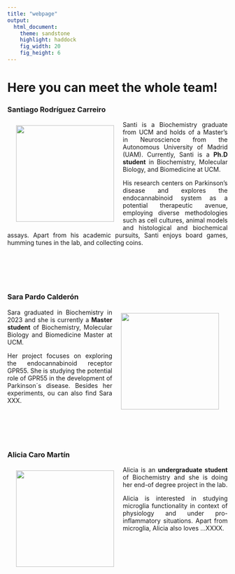 ```yaml
---
title: "webpage"
output: 
  html_document:
    theme: sandstone
    highlight: haddock
    fig_width: 20
    fig_height: 6
---
```


```{=html}
<style type="text/css">
.title {
  display: none;
}

main-container {
  max-width: 1800px;
  margin-left: auto;
  margin-right: auto;
}

body {
text-align: justify
}

</style>
```

# **Here you can meet the whole team!**

### **Santiago Rodríguez Carreiro**

<img style="float: left; vertical-align:middle;margin:10px 20px" height=220 width=224 src="images/santi_circle.jpg"> </a>

Santi is a Biochemistry graduate from UCM and holds of a Master's in Neuroscience from the Autonomous University of Madrid (UAM). Currently, Santi is a **Ph.D student** in Biochemistry, Molecular Biology, and Biomedicine at UCM. 

His research centers on Parkinson's disease and explores the endocannabinoid system as a potential therapeutic avenue, employing diverse methodologies such as cell cultures, animal models and histological and biochemical assays. Apart from his academic pursuits, Santi enjoys board games, humming tunes in the lab, and collecting coins.

</br>
</br>
</br>
</br>

### **Sara Pardo Calderón**

<img style="float: right; vertical-align:middle;margin:10px 20px" height=220 width=224 src="images/santi_circle.jpg"> </a>

Sara graduated in Biochemistry in 2023 and she is currently a **Master student** of Biochemistry, Molecular Biology and Biomedicine Master at UCM. 

Her project focuses on exploring the endocannabinoid receptor GPR55. She is studying the potential role of GPR55 in the development of Parkinson´s disease. Besides her experiments, ou can also find Sara XXX.

</br>
</br>
</br>
</br>

### **Alicia Caro Martín**

<img style="float: left; vertical-align:middle;margin:10px 20px" height=220 width=224 src="images/santi_circle.jpg"> </a>

Alicia is an **undergraduate student** of Biochemistry and she is doing her end-of degree project in the lab.  

Alicia is interested in studying microglia functionality in context of physiology and under pro-inflammatory situations. Apart from microglia, Alicia also loves ...XXXX.



